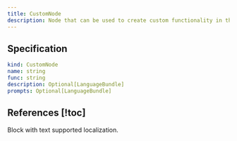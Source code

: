 ```yaml
---
title: CustomNode
description: Node that can be used to create custom functionality in the system.
---
```


## Specification

```yaml
kind: CustomNode
name: string
func: string
description: Optional[LanguageBundle]
prompts: Optional[LanguageBundle]
```

## References [!toc]

<Cards>
  <Card
    href="/docs/specifications/internal_types#languagebundle"
    title="LanguageBundle"
  >
    Block with text supported localization.
  </Card>
</Cards>
